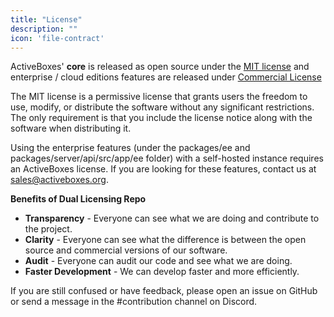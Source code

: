 ```yaml
---
title: "License"
description: ""
icon: 'file-contract'
---
```


ActiveBoxes' **core** is released as open source under the [MIT license](https://github.com/activeboxes/activeboxes/blob/main/LICENSE) and enterprise / cloud editions features are released under [Commercial License](https://github.com/activeboxes/activeboxes/blob/main/packages/ee/LICENSE)

The MIT license is a permissive license that grants users the freedom to use, modify, or distribute the software without any significant restrictions. The only requirement is that you include the license notice along with the software when distributing it.

Using the enterprise features (under the packages/ee and packages/server/api/src/app/ee folder) with a self-hosted instance requires an ActiveBoxes license. If you are looking for these features, contact us at [sales@activeboxes.org](mailto:sales@activeboxes.org).

**Benefits of Dual Licensing Repo**

- **Transparency** - Everyone can see what we are doing and contribute to the project.
- **Clarity** - Everyone can see what the difference is between the open source and commercial versions of our software.
- **Audit** - Everyone can audit our code and see what we are doing.
- **Faster Development** - We can develop faster and more efficiently.

<Tip>
If you are still confused or have feedback, please open an issue on GitHub or send a message in the #contribution channel on Discord.
</Tip>
